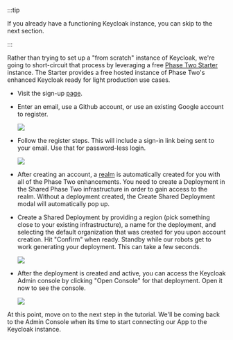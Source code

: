 :::tip

If you already have a functioning Keycloak instance, you can skip to the next section.

:::

Rather than trying to set up a "from scratch" instance of Keycloak, we're going to short-circuit that process by leveraging a free [Phase Two Starter](https://phasetwo.io/) instance. The Starter provides a free hosted instance of Phase Two's enhanced Keycloak ready for light production use cases.

- Visit the sign-up [page](https://phasetwo.io/dashboard/).
- Enter an email, use a Github account, or use an existing Google account to register.

  ![](/blog/starter-instructions/2023-07-06/register.png)

- Follow the register steps. This will include a sign-in link being sent to your email. Use that for password-less login.

  ![](/blog/starter-instructions/2023-07-06/email_link.png)

- After creating an account, a [realm](https://www.youtube.com/watch?v=ZTFlc-3pG1M) is automatically created for you with all of the Phase Two enhancements. You need to create a Deployment in the Shared Phase Two infrastructure in order to gain access to the realm. Without a deployment created, the Create Shared Deployment modal will automatically pop up.
- Create a Shared Deployment by providing a region (pick something close to your existing infrastructure), a name for the deployment, and selecting the default organization that was created for you upon account creation. Hit "Confirm" when ready. Standby while our robots get to work generating your deployment. This can take a few seconds.

  ![](/blog/starter-instructions/2023-07-06/create_shared_deployment.png)

- After the deployment is created and active, you can access the Keycloak Admin console by clicking "Open Console" for that deployment. Open it now to see the console.

  ![](/blog/starter-instructions/2023-07-06/deployments.png)

At this point, move on to the next step in the tutorial. We'll be coming back to the Admin Console when its time to start connecting our App to the Keycloak instance.
